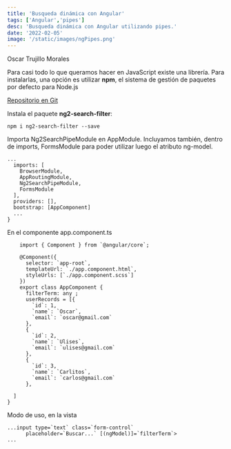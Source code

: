 ```yaml
---
title: 'Busqueda dinámica con Angular'
tags: ['Angular','pipes']
desc: 'Busqueda dinámica con Angular utilizando pipes.'
date: '2022-02-05'
image: '/static/images/ngPipes.png'
---
```

Oscar Trujillo Morales

 Para casi todo lo que queramos hacer en JavaScript existe una librería.
 Para instalarlas, una opción es utilizar **npm**, el sistema de gestión de paquetes por defecto para Node.js

[Repositorio en Git](https://github.com/oscartmxpgit/B-squeda-en-angular-utilizando-ng2-search-filter)

Instala el paquete **ng2-search-filter**:

```
npm i ng2-search-filter --save

```

Importa Ng2SearchPipeModule en AppModule.
Incluyamos también, dentro de imports, FormsModule para poder utilizar luego el atributo ng-model.

```
...
  imports: [
    BrowserModule,
    AppRoutingModule,
    Ng2SearchPipeModule,
    FormsModule
  ],
  providers: [],
  bootstrap: [AppComponent]
  ...
}

```
En el componente app.component.ts
```
    import { Component } from `@angular/core`;

    @Component({
      selector: `app-root`,
      templateUrl: `./app.component.html`,
      styleUrls: [`./app.component.scss`]
    })
    export class AppComponent {
      filterTerm: any ;
      userRecords = [{
        `id`: 1,
        `name`: `Oscar`,
        `email`: `oscar@gmail.com`
      },
      {
        `id`: 2,
        `name`: `Ulises`,
        `email`: `ulises@gmail.com`
      },
      {
        `id`: 3,
        `name`: `Carlitos`,
        `email`: `carlos@gmail.com`
      },

  ]
}

```
Modo de uso, en la vista

```
...input type=`text` class=`form-control`
      placeholder=`Buscar...` [(ngModel)]=`filterTerm`>
...
```